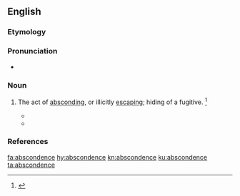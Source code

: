 ==English==

===Etymology===
{{suffix|abscond|ence|lang=en}}

===Pronunciation===
* {{a|US}} {{IPA|/æbz.ˈkɑn.dn̩ts/|/æbz.ˈkɑn.dn̩s/|/æb.ˈskɑn.dn̩ts/|/æb.ˈskɑn.dn̩s/|lang=en}}

===Noun===
{{en-noun}}

# {{context|rare|lang=en}} The act of [[abscond]]ing, or illicitly [[escape|escaping]]; hiding of a fugitive. {{defdate|First attested in the late 19<sup>th</sup> century.}}<ref name=SOED>{{R:SOED5|page=8}}</ref>
#* {{quote-journal|author=Henry R. Rollin|journal=Journal of Medical Ethics|doi=10.1136/jme.2.4.157|title=The care of the mentally abnormal offender and the protection of the public|year=1976
|passage=Security as a result became a thing of the past, and as a corollary, '''abscondences''' rose dramatically. }}
#* {{quote-book|year=1998|title=Compulsory treatment for alcohol use disorders|page=315|url=http://books.google.com/books?id=4OhrAAAAMAAJ
|passage=The staff feared that earlier transfer to unlocked units would increase the '''abscondence'''.}}

===References===
<references/>

[[fa:abscondence]]
[[hy:abscondence]]
[[kn:abscondence]]
[[ku:abscondence]]
[[ta:abscondence]]
